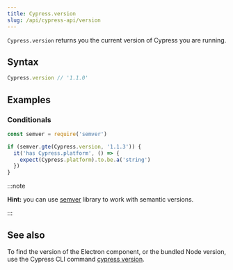 ```yaml
---
title: Cypress.version
slug: /api/cypress-api/version
---
```


`Cypress.version` returns you the current version of Cypress you are running.

## Syntax

```javascript
Cypress.version // '1.1.0'
```

## Examples

### Conditionals

```javascript
const semver = require('semver')

if (semver.gte(Cypress.version, '1.1.3')) {
  it('has Cypress.platform', () => {
    expect(Cypress.platform).to.be.a('string')
  })
}
```

:::note

**Hint:** you can use [semver](https://github.com/npm/node-semver#readme)
library to work with semantic versions.

:::

## See also

To find the version of the Electron component, or the bundled Node version, use
the Cypress CLI command
[cypress version](/guides/guides/command-line#cypress-version).
